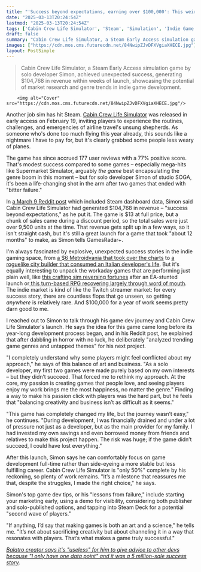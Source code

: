 ```yaml
---
title: "'Success beyond expectations, earning over $100,000': This weird job sim made in a year would be torture for me, but it's changed its developer's life after 'bitter failure'"
date: "2025-03-13T20:24:54Z"
lastmod: "2025-03-13T20:24:54Z"
tags: ['Cabin Crew Life Simulator', 'Steam', 'Simulation', 'Indie Game', 'Early Access']
draft: false
summary: "Cabin Crew Life Simulator, a Steam Early Access simulation game by solo developer Simon, achieved unexpected success, generating $104,768 in revenue within weeks of launch, showcasing the potential of market research and genre trends in indie game development."
images: ["https://cdn.mos.cms.futurecdn.net/84NwipZJvDFXVgiaXHECE.jpg"]
layout: PostSimple
---
```

> Cabin Crew Life Simulator, a Steam Early Access simulation game by solo developer Simon, achieved unexpected success, generating $104,768 in revenue within weeks of launch, showcasing the potential of market research and genre trends in indie game development.


        <img alt="Cover" src="https://cdn.mos.cms.futurecdn.net/84NwipZJvDFXVgiaXHECE.jpg"/>
        
Another job sim has hit Steam. [Cabin Crew Life Simulator](https://store.steampowered.com/app/2959610/Cabin_Crew_Life_Simulator/) was released in early access on February 19, inviting players to experience the routines, challenges, and emergencies of airline travel's unsung shepherds. As someone who's done too much flying this year already, this sounds like a nightmare I have to pay for, but it's clearly grabbed some people less weary of planes.

The game has since accrued 177 user reviews with a 77% positive score. That's modest success compared to some games – especially mega-hits like Supermarket Simulator, arguably *the game* best encapsulating the genre boom in this moment – but for solo developer Simon of studio SOGA, it's been a life-changing shot in the arm after two games that ended with "bitter failure."

In [a March 9 Reddit post](https://www.reddit.com/r/IndieGaming/comments/1j788yx/i_just_launched_my_game_and_achieved_success/) which included Steam dashboard data, Simon said Cabin Crew Life Simulator had generated $104,768 in revenue – "success beyond expectations," as he put it. The game is $13 at full price, but a chunk of sales came during a discount period, so the total sales were just over 9,500 units at the time. That revenue gets split up in a few ways, so it isn't straight cash, but it's still a great launch for a game that took "about 12 months" to make, as Simon tells GamesRadar+.

I'm always fascinated by explosive, unexpected success stories in the indie gaming space, from [a $6 Metroidvania that took over the charts](https://www.gamesradar.com/one-of-2023s-best-metroidvanias-was-made-in-4-months-by-a-self-taught-dev-now-its-made-him-a-life-changing-amount-of-money/) to [a roguelike city builder that consumed an Italian developer's life](https://www.gamesradar.com/after-9-years-of-solo-development-this-roguelike-city-builder-has-wowed-fans-and-stunned-its-creator-in-a-couple-of-days-my-life-changed/). But it's equally interesting to unpack the workaday games that are performing just plain well, like [this crafting sim reversing fortunes](https://www.gamesradar.com/after-ea-kicked-it-down-steam-out-of-nowhere-indie-crafting-game-finds-success-despite-being-a-terrible-idea-for-a-profit-generating-game-according-to-its-own-dev/) after an EA-stunted launch or[ this turn-based RPG recovering largely through word of mouth](https://www.gamesradar.com/games/rpg/turn-based-fantasy-rpg-arco-packs-big-branching-decisions-into-a-small-and-stunning-not-western-world-now-i-see-what-all-the-fuss-was-about/). The indie market is kind of like the Twitch streamer market: for every success story, there are countless flops that go unseen, so getting *anywhere* is relatively rare. And $100,000 for a year of work seems pretty darn good to me.

I reached out to Simon to talk through his game dev journey and Cabin Crew Life Simulator's launch. He says the idea for this game came long before its year-long development process began, and in his Reddit post, he explained that after dabbling in horror with no luck, he deliberately "analyzed trending game genres and untapped themes" for his next project.



"I completely understand why some players might feel conflicted about my approach," he says of this balance of art and business. "As a solo developer, my first two games were made purely based on my own interests – but they didn’t succeed. That forced me to rethink my approach. At the core, my passion is creating games that people love, and seeing players enjoy my work brings me the most happiness, no matter the genre." Finding a way to make his passion click with players was the hard part, but he feels that "balancing creativity and business isn’t as difficult as it seems."

"This game has completely changed my life, but the journey wasn’t easy," he continues. "During development, I was financially drained and under a lot of pressure not just as a developer, but as the main provider for my family. I had invested my own savings and even borrowed money from friends and relatives to make this project happen. The risk was huge; if the game didn’t succeed, I could have lost everything."

After this launch, Simon says he can comfortably focus on game development full-time rather than side-eyeing a more stable but less fulfilling career. Cabin Crew Life Simulator is "only 50%" complete by his reckoning, so plenty of work remains. "It’s a milestone that reassures me that, despite the struggles, I made the right choice," he says.

Simon's top game dev tips, or his "lessons from failure," include starting your marketing early, using a demo for visibility, considering both publisher and solo-published options, and tapping into Steam Deck for a potential "second wave of players."

"If anything, I’d say that making games is both an art and a science," he tells me. "It’s not about sacrificing creativity but about channeling it in a way that resonates with players. That’s what makes a game truly successful."

[<em>Balatro creator says it's "useless" for him to give advice to other devs because "I only have one data point" and it was a 5 million-sale success story</em>](https://www.gamesradar.com/games/roguelike/balatro-creator-says-its-useless-for-him-to-give-advice-to-other-devs-because-i-only-have-one-data-point-and-it-was-a-5-million-sale-success-story/)*.*
        